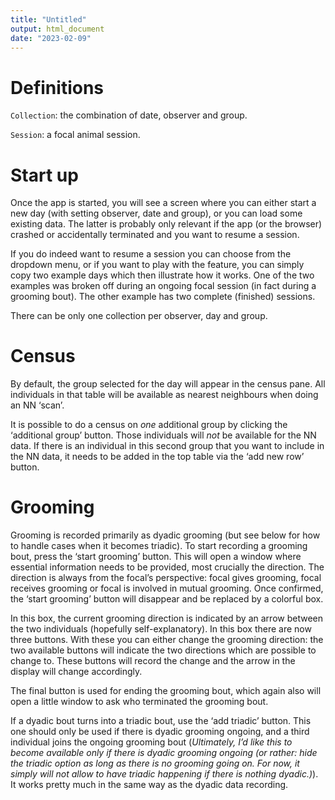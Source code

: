 ```yaml
---
title: "Untitled"
output: html_document
date: "2023-02-09"
---
```


# Definitions

`Collection`: the combination of date, observer and group. 

`Session`: a focal animal session.

# Start up

Once the app is started, you will see a screen where you can either start a new day (with setting observer, date and group), or you can load some existing data. 
The latter is probably only relevant if the app (or the browser) crashed or accidentally terminated and you want to resume a session.

If you do indeed want to resume a session you can choose from the dropdown menu, or if you want to play with the feature, you can simply copy two example days which then illustrate how it works.
One of the two examples was broken off during an ongoing focal session (in fact during a grooming bout). 
The other example has two complete (finished) sessions.

There can be only one collection per observer, day and group.

# Census
By default, the group selected for the day will appear in the census pane. 
All individuals in that table will be available as nearest neighbours when doing an NN 'scan'.

It is possible to do a census on *one* additional group by clicking the 'additional group' button.
Those individuals will *not* be available for the NN data.
If there is an individual in this second group that you want to include in the NN data, it needs to be added in the top table via the 'add new row' button.

# Grooming

Grooming is recorded primarily as dyadic grooming (but see below for how to handle cases when it becomes triadic).
To start recording a grooming bout, press the 'start grooming' button.
This will open a window where essential information needs to be provided, most crucially the direction.
The direction is always from the focal's perspective: focal gives grooming, focal receives grooming or focal is involved in mutual grooming.
Once confirmed, the 'start grooming' button will disappear and be replaced by a colorful box.

In this box, the current grooming direction is indicated by an arrow between the two individuals (hopefully self-explanatory).
In this box there are now three buttons.
With these you can either change the grooming direction: the two available buttons will indicate the two directions which are possible to change to.
These buttons will record the change and the arrow in the display will change accordingly.

The final button is used for ending the grooming bout, which again also will open a little window to ask who terminated the grooming bout.

If a dyadic bout turns into a triadic bout, use the 'add triadic' button.
This one should only be used if there is dyadic grooming ongoing, and a third individual joins the ongoing grooming bout (*Ultimately, I'd like this to become available only if there is dyadic grooming ongoing (or rather: hide the triadic option as long as there is no grooming going on. For now, it simply will not allow to have triadic happening if there is nothing dyadic.)*).
It works pretty much in the same way as the dyadic data recording.







